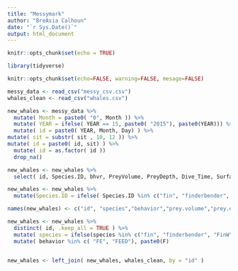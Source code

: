 ```yaml
---
title: "Messymark"
author: "BreAsia Calhoun"
date: "`r Sys.Date()`"
output: html_document
---
```


```r
knitr::opts_chunk$set(echo = TRUE)
```

```r
library(tidyverse)

knitr::opts_chunk$set(echo=FALSE, warning=FALSE, mesage=FALSE)

messy_data <- read_csv("messy_csv.csv")
whales_clean <- read_csv("whales.csv")

new_whales <- messy_data %>% 
  mutate( Month = paste0( "0", Month )) %>% 
  mutate( YEAR = ifelse( YEAR == 15, paste0( "2015"), paste0(YEAR))) %>% 
  mutate( id = paste0( YEAR, Month, Day) ) %>% 
mutate( sit = substr( sit , 10, 12 )) %>% 
mutate( id = paste0( id, sit) ) %>%
  mutate( id = as.factor( id ))
  drop_na()
```

```r
new_whales <- new_whales %>% 
  select( id, Species.ID, bhvr, PreyVolume, PreyDepth, Dive_Time, Surfacetime, Blow.Interval, Blow_number_count )
```


```r
new_whales <- new_whales %>%
  mutate(Species.ID = ifelse( Species.ID %in% c("fin", "finderbender", "FinW", "FinWhale", "FW" ), paste0( "FW" ), paste0( "HW" )))

names(new_whales) <- c("id", "species","behavior","prey.volume","prey.depth","dive.time","surface.time","blow.interval","blow.number")

new_whales <- new_whales %>% 
  distinct( id, .keep_all = TRUE ) %>% 
  mutate( species = ifelse(species %in% c("fin", "finderbender", "FinW", "FinWhale", "FW" ), paste0( "FW" ), paste0( "HW" ))) %>% 
  mutate( behavior %in% c( "FE", "FEED"), paste0(F)
  
```

```r
new_whales <- left_join( new_whales, whales_clean, by = "id" )
```




